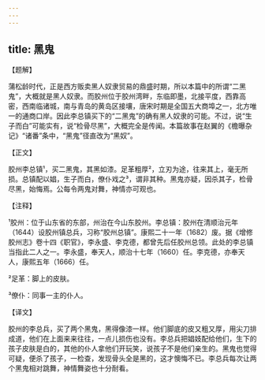 ```yaml
---
---
---
```

title: 黑鬼
---




【题解】


蒲松龄时代，正是西方贩卖黑人奴隶贸易的鼎盛时期，所以本篇中的所谓“二黑鬼”，大概就是黑人奴隶。而胶州位于胶州湾畔，东临即墨，北接平度，西靠高密，西南临诸城，南与青岛的黄岛区接壤，唐宋时期是全国五大商埠之一，北方唯一的通商口岸。因此李总镇买下的“二黑鬼”的确有黑人奴隶的可能。不过，说“生子而白”可能实有，说“检骨尽黑”，大概完全是传闻。本篇故事在赵翼的《檐曝杂记》“诸番”条中，“黑鬼”径直改为“黑奴”。

【正文】

胶州李总镇¹，买二黑鬼，其黑如漆。足革粗厚²，立刃为途，往来其上，毫无所损。总镇配以娼，生子而白，僚仆戏之³，谓非其种。黑鬼亦疑，因杀其子，检骨尽黑，始悔焉。公每令两鬼对舞，神情亦可观也。





【注释】


¹胶州：位于山东省的东部，州治在今山东胶州。李总镇：胶州在清顺治元年（1644）设胶州镇总兵，习称“胶州总镇”。康熙二十一年（1682）废。据《增修胶州志》卷十四《职官》，李永盛、李克德，都曾先后任胶州总领。此处的李总镇当指此二人之一。李永盛，奉天人，顺治十七年（1660）任。李克德，亦奉天人，康熙五年（1666）任。

²足革：脚上的皮肤。

³僚仆：同事一主的仆人。





【译文】


胶州的李总兵，买了两个黑鬼，黑得像漆一样。他们脚底的皮又粗又厚，用尖刀排成道，他们在上面来来往往，一点儿损伤也没有。李总兵把娼妓配给他们，生下的孩子皮肤是白的，其他的仆人拿他们开玩笑，说孩子不是他们亲生的。黑鬼也觉得可疑，便杀了孩子，一检查，发现骨头全是黑的，这才懊悔不已。李总兵每次让两个黑鬼相对跳舞，神情舞姿也十分耐看。